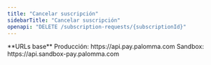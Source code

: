 ```yaml
---
title: "Cancelar suscripción"
sidebarTitle: "Cancelar suscripción"
openapi: "DELETE /subscription-requests/{subscriptionId}"
---
```


<Note>
  **URLs base**  
  Producción: https://api.pay.palomma.com  
  Sandbox: https://api.sandbox-pay.palomma.com  
</Note>
